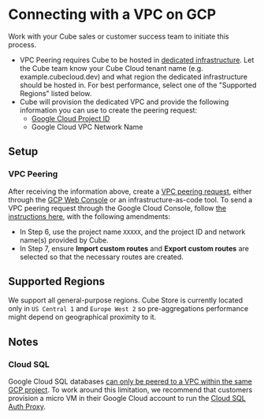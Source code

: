 # Connecting with a VPC on GCP

Work with your Cube sales or customer success team to initiate this process.

- VPC Peering requires Cube to be hosted in [dedicated infrastructure][dedicated-infra]. 
Let the Cube team know your Cube Cloud tenant name (e.g. example.cubecloud.dev) and what region 
the dedicated infrastructure should be hosted in. 
For best performance, select one of the "Supported Regions" listed below.
- Cube will provision the dedicated VPC and provide the following 
information you can use to create the peering request:
  - [Google Cloud Project ID][gcp-docs-projects]
  - Google Cloud VPC Network Name

## Setup

### VPC Peering

After receiving the information above, create a [VPC peering
request][gcp-docs-vpc-peering], either through the [GCP Web
Console][gcp-console] or an infrastructure-as-code tool. To send a VPC peering
request through the Google Cloud Console, follow [the instructions
here][gcp-docs-create-vpc-peering], with the following amendments:

- In Step 6, use the project name `XXXXX`, and the project ID and network name(s) provided by Cube.
- In Step 7, ensure **Import custom routes** and **Export custom routes** are
  selected so that the necessary routes are created.

## Supported Regions

We support all general-purpose regions. Cube Store is currently located only in
`US Central 1` and `Europe West 2` so pre-aggregations performance might depend
on geographical proximity to it.

## Notes

### Cloud SQL

Google Cloud SQL databases [can only be peered to a VPC within the same GCP
project][gcp-docs-vpc-peering-restrictions]. To work around this limitation, we
recommend that customers provision a micro VM in their Google Cloud account to
run the [Cloud SQL Auth Proxy][gcp-cloudsql-auth-proxy].

[gcp-cloudsql-auth-proxy]:
  https://cloud.google.com/sql/docs/mysql/connect-admin-proxy
[gcp-docs-vpc-peering-restrictions]:
  https://cloud.google.com/vpc/docs/vpc-peering#restrictions
[gcp-console]: https://console.cloud.google.com/
[gcp-docs-create-vpc-peering]:
  https://cloud.google.com/vpc/docs/using-vpc-peering#creating_a_peering_configuration
[gcp-docs-projects]:
  https://cloud.google.com/resource-manager/docs/creating-managing-projects#before_you_begin
[gcp-docs-vpc-peering]: https://cloud.google.com/vpc/docs/vpc-peering
[cube-cloud-signup]: https://cubecloud.dev/auth/signup
[dedicated-infra]: /product/deployment/cloud/infrastructure#dedicated-infrastructure